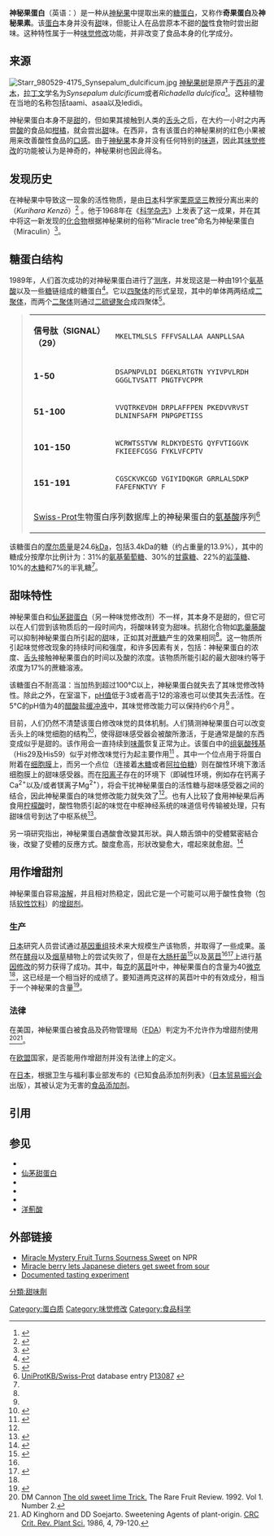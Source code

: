 {{protein
| Name = '''Miraculin'''
| caption = 
| image = Miraculin.png
| width = 
| HGNCid = 
| Symbol = MIRA_RICDU 
| AltSymbols = 
| EntrezGene = 
| OMIM = 
| RefSeq = 
| UniProt = P13087
| PDB = 
| ECnumber = 
| Chromosome = 
| Arm = 
| Band = 
| LocusSupplementaryData = 
}}

'''神秘果蛋白'''（英语：{{lang|en|Miraculin}}）是一种从[[神秘果|神秘果]]中提取出来的[[糖蛋白|糖蛋白]]，又称作'''奇果蛋白'''及'''神秘果素'''。该[[蛋白|蛋白]]本身并没有[[甜|甜]]味，但能让人在品尝原本不甜的[[酸|酸]]性食物时尝出甜味。这种特性属于一种[[味觉修改|味觉修改]]功能，并非改变了食品本身的化学成分。

== 来源 ==
[[File:Starr_980529-4175_Synsepalum_dulcificum.jpg|thumb]]
{{seealso|神秘果}}
[[神秘果|神秘果树]]是原产于[[西非|西非]]的[[灌木|灌木]]，[[拉丁文|拉丁文]]学名为''Synsepalum dulcificum''或者''Richadella dulcifica''<ref name="jbc-263-23-11536">{{cite journal | author = Theerasilp S, Kurihara Y | title = Complete purification and characterization of the taste-modifying protein, miraculin, from miracle fruit | journal = J. Biol. Chem. | volume = 263 | issue = 23 | pages = 11536–9 | pmid = 3403544 | doi =  | url = http://www.jbc.org/cgi/reprint/263/23/11536 | issn =  | date = August 1988 | access-date = 2009-10-22 | archive-date = 2005-08-27 | archive-url = https://web.archive.org/web/20050827005706/http://www.jbc.org/cgi/reprint/263/23/11536 | dead-url = no }}</ref>。这种植物在当地的名称包括taami、asaa以及ledidi。

神秘果蛋白本身不是[[甜|甜]]的，但如果其接触到人类的[[舌头|舌头]]之后，在大约一小时之内再尝[[酸|酸]]的食品如[[柑橘|柑橘]]，就会尝出[[甜|甜]]味。在西非，含有该蛋白的神秘果树的红色小果被用来改善酸性食品的[[口感|口感]]。由于[[神秘果|神秘果]]本身并没有任何特别的[[味道|味道]]，因此其[[:category:味觉修改|味觉修改]]的功能被认为是神奇的，神秘果树也因此得名。

== 发现历史 ==
在神秘果中导致这一现象的活性物质，是由[[日本|日本]]科学家[[栗原坚三|栗原坚三]]教授分离出来的（''Kurihara Kenzō''）<ref name="Ui_1999">{{cite journal | last = Ui | first = Michio | date = 1999 | title = 「薬学会賞受賞栗原堅三氏の業績 : それは「奇蹟の果物」からはじまった | journal = Farumashia | publisher = The Pharmaceutical Society of Japan | volume = 35 | issue = 4 | pages = 365 | url = http://ci.nii.ac.jp/naid/110003660406/en/ | language = ja | trans_title = Kurihara Kenzou Performance Award Pharmaceutical Society said: it is a "miracle fruit" | access-date = 2009-10-22 | archive-date = 2012-04-01 | archive-url = https://web.archive.org/web/20120401144753/http://ci.nii.ac.jp/naid/110003660406/en/ | dead-url = no }}</ref> 。他于1968年在《[[科学杂志|科学杂志]]》上发表了这一成果，并在其中将这一新发现的[[化合物|化合物]]根据神秘果树的俗称“Miracle tree”命名为神秘果蛋白（Miraculin）<ref name="pmid5673432">{{cite journal | author = Kurihara K, Beidler LM | title = Taste-modifying protein from miracle fruit | journal = Science (journal) | volume = 161 | issue = 847 | pages = 1241–3 | pmid = 5673432 | doi = 10.1126/science.161.3847.1241 | url = | issn = |date=September 1968}}</ref>。

== 糖蛋白结构 ==
1989年，人们首次成功的对神秘果蛋白进行了[[测序|测序]]，并发现这是一种由191个[[氨基酸|氨基酸]]以及一些[[糖类|糖]]链组成的糖蛋白<ref name="pmid2708331">{{cite journal | author = Theerasilp S, Hitotsuya H, Nakajo S, Nakaya K, Nakamura Y, Kurihara Y | title = Complete amino acid sequence and structure characterization of the taste-modifying protein, miraculin | journal = J. Biol. Chem. | volume = 264 | issue = 12 | pages = 6655–9 | pmid = 2708331 | doi =  | url = http://www.jbc.org/cgi/reprint/264/12/6655 | issn =  | date = April 1989 | access-date = 2009-10-22 | archive-date = 2020-06-09 | archive-url = https://web.archive.org/web/20200609123612/https://www.jbc.org/content/264/12/6655.full.pdf+html | dead-url = no }}</ref>。它以[[四聚体|四聚体]]的形式呈现，其中的单体两两结成[[二聚体|二聚体]]，而两个[[二聚体|二聚体]]则通过[[二硫键|二硫键]][[聚合|聚合]]成四聚体<ref name="crfsn-32-231">{{cite journal | author = Kurihara Y | title = Characteristics of antisweet substances, sweet proteins, and sweetness-inducing proteins | journal = Crit Rev Food Sci Nutr | volume = 32 | issue = 3 | pages = 231–52 | year = 1992 | pmid = 1418601 | doi = | url = | issn = }}</ref>。

<blockquote>
{| class="wikitable" border="0" cellpadding="0"
|-
| '''信号肽（SIGNAL）（29）''' || <tt>MKELTMLSLS FFFVSALLAA AANPLLSAA</tt>
|-
| '''1-50''' || <tt>DSAPNPVLDI DGEKLRTGTN YYIVPVLRDH GGGLTVSATT PNGTFVCPPR</tt>
|-
| '''51-100''' || <tt>VVQTRKEVDH DRPLAFFPEN PKEDVVRVST DLNINFSAFM PNPGPETISS</tt>
|-
| '''101-150''' || <tt>WCRWTSSTVW RLDKYDESTG QYFVTIGGVK FKIEEFCGSG FYKLVFCPTV</tt>
|-
| '''151-191''' || <tt>CGSCKVKCGD VGIYIDQKGR GRRLALSDKP FAFEFNKTVY F</tt>
|-
| colspan="2" | [[Swiss-Prot|Swiss-Prot]]生物蛋白序列数据库上的神秘果蛋白的[[氨基酸|氨基酸]]序列<ref name="structure">[[Swiss-Prot|UniProtKB/Swiss-Prot]] database entry [http://www.expasy.org/uniprot/P13087 P13087] {{Wayback|url=http://www.expasy.org/uniprot/P13087 |date=20090224102019 }}</ref>
|}
</blockquote>

该糖蛋白的[[摩尔质量|摩尔质量]]是24.6[[kDa|kDa]]，包括3.4kDa的糖（约占重量的13.9%），其中的糖成分按摩尔比例计为：31%的[[氨基葡萄糖|氨基葡萄糖]]、30%的[[甘露糖|甘露糖]]、22%的[[岩藻糖|岩藻糖]]、10%的[[木糖|木糖]]和7%的半乳糖<ref name="jbc-263-23-11536"/>。

== 甜味特性 ==
神秘果蛋白和[[仙茅甜蛋白|仙茅甜蛋白]]（另一种味觉修改剂）不一样，其本身不是甜的，但它可以在人们尝到该物质后的一段时间内，将酸味转变为甜味。抗甜化合物如[[匙羹藤酸|匙羹藤酸]]可以抑制神秘果蛋白所引起的[[甜|甜]]味，正如其对[[蔗糖|蔗糖]]产生的效果相同<ref name="crfsn-32-231"/>。这一物质所引起味觉修改现象的持续时间和强度，和许多因素有关，包括：神秘果蛋白的浓度、[[舌头|舌头]]接触神秘果蛋白的时间以及酸的浓度。该物质所能引起的最大甜味约等于浓度为17%的蔗糖溶液。

该糖蛋白不耐高温：当加热到超过100°C以上，神秘果蛋白就失去了其味觉修改特性。除此之外，在室温下，[[pH值|pH值]]低于3或者高于12的溶液也可以使其失去活性。在5°C的pH值为4的[[醋酸|醋酸]]盐[[缓冲液|缓冲液]]中，其味觉修改能力可以保持约6个月<ref name="jbc-263-23-11536"/> 。

目前，人们仍然不清楚该蛋白修改味觉的具体机制。人们猜测神秘果蛋白可以改变舌头上的味觉细胞的结构<ref name=wiredlettuce>{{cite news
|first=Aaron
|last=Rowe
|authorlink=
|coauthors=
|title=Super Lettuce Turns Sour Sweet
|url=http://www.wired.com/science/discoveries/news/2006/12/72251
|publisher=[[Wired_Magazine|Wired Magazine]]
|date=2006-12-07
|accessdate=2008-07-22
|quote="Sweet receptors sit on taste buds and wait for sweet molecules to come along and set them off," explained Göran Hellekant, a miraculin researcher and professor of physiology and pharmacology at the University of Minnesota. "Normally, they can only be set off by chemicals that are legitimately sweet, but miraculin may distort their shape a bit so that they become responsive to acids, instead of sugar and other sweet things."
|archive-date=2013-12-26
|archive-url=https://web.archive.org/web/20131226164359/http://www.wired.com/science/discoveries/news/2006/12/72251
|dead-url=no
}}</ref>，使得甜味感受器会被酸所激活，于是通常是酸的东西变成似乎是甜的。该作用会一直持续到[[味蕾|味蕾]]恢复正常为止。该蛋白中的[[组氨酸|组氨酸]][[残基|残基]]（His29及His59）似乎对修改味觉行为起主要作用<ref name="pmid17592723">{{cite journal | author = Ito K, Asakura T, Morita Y, Nakajima K, Koizumi A, Shimizu-Ibuka A, Masuda K, Ishiguro M, Terada T, Maruyama J, Kitamoto K, Misaka T, Abe K | title = Microbial production of sensory-active miraculin | journal = Biochem. Biophys. Res. Commun. | volume = 360 | issue = 2 | pages = 407–11 | pmid = 17592723 | doi = 10.1016/j.bbrc.2007.06.064 | url = | issn = |date=August 2007}}</ref> 。其中一个位点用于将蛋白附着在[[细胞膜|细胞膜]]上，而另一个点位（连接着[[木糖|木糖]]或者[[阿拉伯糖|阿拉伯糖]]）则在酸性环境下激活细胞膜上的甜味感受器。而在[[阳离子|阳离子]]存在的环境下（即碱性环境，例如存在钙离子Ca<sup>2+</sup>以及/或者镁离子Mg<sup>2+</sup>），将会干扰神秘果蛋白的活性糖与甜味感受器之间的结合，因此神秘果蛋白的味觉修改能力就失效了<ref name="crfsn-32-231"/>。也有人比较了食用神秘果后再食用[[柠檬酸|柠檬酸]]时，酸性物质引起的味觉在中枢神经系统的味道信号传输被处理，只有甜味信号到达了中枢系统<ref>{{cite journal|author=Yamamoto C|coauthors=Nagai H, Takahashi K, Nakagawa S, Yamaguchi M, Tonoike M, Yamamoto T|title=Cortical representation of taste-modifying action of miracle fruit in humans|journal=Neuroimage|date=2006 Dec|volume=33|issue=4|pages=1145-1151|pmid=17020807|accessdate=2010-08-17}}</ref>。

另一項研究指出，神秘果蛋白遇酸會改變其形狀。與人類舌頭中的受體緊密結合後，改變了受體的反應方式。酸度愈高，形狀改變愈大，嚐起來就愈甜。<ref>{{Cite news|url=http://pansci.tw/archives/7769|title=研究者揭開「神秘果」的秘密|last=|first=|date=2011-10-01|work=|newspaper=[[PanSci_泛科學|PanSci 泛科學]]|accessdate=2017-03-09|language=zh-TW|archive-date=2015-05-13|archive-url=https://web.archive.org/web/20150513131733/http://pansci.tw/archives/7769|dead-url=no}}</ref>

== 用作增甜剂 ==
神秘果蛋白容易[[溶解|溶解]]，并且相对热稳定，因此它是一个可能可以用于酸性食物（包括[[软性饮料|软性饮料]]）的[[增甜剂|增甜剂]]。

=== 生产 ===
[[日本|日本]]研究人员尝试通过[[基因重组|基因重组]]技术来大规模生产该物质，并取得了一些成果。虽然在[[酵母|酵母]]以及[[烟草|烟草]]植物上的尝试失败了，但是在[[大肠杆菌|大肠杆菌]]<ref name="pmid19122203">{{cite journal | author = Matsuyama T, Satoh M, Nakata R, Aoyama T, Inoue H | title = Functional expression of miraculin, a taste-modifying protein in Escherichia coli | journal = J. Biochem. | volume = 145 | issue = 4 | pages = 445–50 | pmid = 19122203 | doi = 10.1093/jb/mvn184 | url = | issn = |date=April 2009}}</ref>以及[[莴苣|莴苣]]<ref name=wiredlettuce/><ref name="pmid16406368">{{cite journal | author = Sun HJ, Cui ML, Ma B, Ezura H | title = Functional expression of the taste-modifying protein, miraculin, in transgenic lettuce | journal = FEBS Lett. | volume = 580 | issue = 2 | pages = 620–6 | pmid = 16406368 | doi = 10.1016/j.febslet.2005.12.080 | url = | issn = |date=January 2006}}</ref>上进行[[基因修改|基因修改]]的努力获得了成功。其中，每[[克|克]]的[[莴苣|莴苣]]叶中，神秘果蛋白的含量为40[[微克|微克]]<ref name=wiredlettuce/>，这已经是一个相当好的成绩了。要知道两克这样的莴苣叶中的有效成分，相当于一个神秘果的含量<ref name=wallstreetlemons>{{cite news |first=
|last=
|authorlink=
|coauthors=
|title=To Make Lemons Into Lemonade, Try 'Miracle Fruit'
|url=http://online.wsj.com/article_email/SB117522147769754148-lMyQjAxMDE3NzM1MDIzMjAxWj.html
|publisher=[[Wall_Street_Journal|Wall Street Journal]]
|date=2007-03-30
|accessdate=2008-05-28
|quote=[...]two grams produce roughly the same effect as one miracle fruit. }}</ref>。

=== 法律 ===
在美国，神秘果蛋白被食品及药物管理局（[[FDA|FDA]]）判定为不允许作为增甜剂使用<ref name="quisqualis">DM Cannon [http://www.quisqualis.com/mirfrtdmc1a.html The old sweet lime Trick.] {{Wayback|url=http://www.quisqualis.com/mirfrtdmc1a.html |date=20210125141510 }} The Rare Fruit Review. 1992. Vol 1. Number 2.</ref><ref name="crcc-4-79">AD Kinghorn and DD Soejarto. Sweetening Agents of plant-origin. [[CRC_Critical_Reviews_in_Plant_Sciences|CRC Crit. Rev. Plant Sci.]] 1986, 4, 79-120.</ref>。

在[[欧盟|欧盟]]国家，是否能用作增甜剂并没有法律上的定义。

在[[日本|日本]]，根据卫生与福利事业部发布的《已知食品添加剂列表》（[[日本贸易振兴会|日本贸易振兴会]]出版），其被认定为无害的[[食品添加剂|食品添加剂]]。

==引用==
{{Reflist|2}}

==参见==
* {{tsl|en|Brazzein|甜味蛋白}}
* [[仙茅甜蛋白|仙茅甜蛋白]]
* {{tsl|en|Monellin|应乐果甜蛋白}}
* {{tsl|en|Thaumatin|竹芋甜蛋白}}
* {{tsl|en|Pentadin|瘤药甜蛋白}}
* [[洋薊酸|洋薊酸]]

==外部链接==
* [http://www.npr.org/templates/story/story.php?storyId=9264829 Miracle Mystery Fruit Turns Sourness Sweet] {{Wayback|url=http://www.npr.org/templates/story/story.php?storyId=9264829 |date=20201125052610 }} on NPR
* [http://www.guardian.co.uk/japan/story/0,7369,1650338,00.html Miracle berry lets Japanese dieters get sweet from sour] {{Wayback|url=http://www.guardian.co.uk/japan/story/0,7369,1650338,00.html |date=20080126173303 }}
* [http://www.freedom-to-tinker.com/?p=01151 Documented tasting experiment] {{Wayback|url=http://www.freedom-to-tinker.com/?p=01151 |date=20080904200009 }}

[[Category:蛋白质|Category:蛋白质]]
[[Category:味觉修改|Category:味觉修改]]
[[分類:甜味劑|分類:甜味劑]]
[[Category:食品科学|Category:食品科学]]